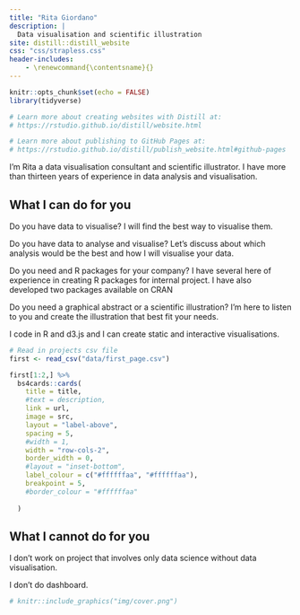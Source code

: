 ```yaml
---
title: "Rita Giordano"
description: |
  Data visualisation and scientific illustration
site: distill::distill_website
css: "css/strapless.css"
header-includes:
    - \renewcommand{\contentsname}{}
---
```

<!-- Remove margin under images -->
<style>
d-article div.sourceCode pre {
  background: #dae7f1;
}

code {
  background-color: #dae7f1;
}

d-article pre  {
  background-color: #dae7f1;
}
</style>

```r
knitr::opts_chunk$set(echo = FALSE)
library(tidyverse)

# Learn more about creating websites with Distill at:
# https://rstudio.github.io/distill/website.html

# Learn more about publishing to GitHub Pages at:
# https://rstudio.github.io/distill/publish_website.html#github-pages

```
I'm Rita a data visualisation consultant and scientific illustrator. I have more than thirteen years of experience in data analysis and visualisation. 

## What I can do for you
Do you have data to visualise? I will find the best way to visualise them. 

Do you have data to analyse and visualise? Let's discuss about which analysis would be the best and how I will visualise your data.

Do you need and R packages for your company? I have several here of experience in creating R packages for internal project. I have also developed two packages available on CRAN 

Do you need a graphical abstract or a scientific illustration? I'm here to listen to you and create the illustration that best fit your needs.

I code in R and d3.js and I can create static and interactive visualisations.

```r
# Read in projects csv file 
first <- read_csv("data/first_page.csv")
```

```r
first[1:2,] %>% 
  bs4cards::cards(
    title = title,
    #text = description,
    link = url,
    image = src,
    layout = "label-above",
    spacing = 5,
    #width = 1,
    width = "row-cols-2",
    border_width = 0,
    #layout = "inset-bottom",
    label_colour = c("#ffffffaa", "#ffffffaa"),
    breakpoint = 5,
    #border_colour = "#ffffffaa"
    
  )
```

## What I cannot do for you
I don't work on project that involves only data science without data visualisation. 

I don't do dashboard.

```r
# knitr::include_graphics("img/cover.png")
```

<!-- ![Cover ESPI March 2020 Issue](img/cover.jpg) -->
